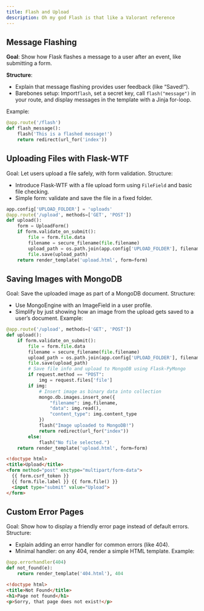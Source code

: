 ```yaml
---
title: Flash and Upload
description: Oh my god Flash is that like a Valorant reference 
---
```


## Message Flashing

**Goal**: Show how Flask flashes a message to a user after an event, like submitting a form.

**Structure**:
- Explain that message flashing provides user feedback (like “Saved!”).
- Barebones setup: Import``flash``, set a secret key, call ``flash("message")`` in your route, and display messages in the template with a Jinja for-loop.

Example:
```python
@app.route('/flash')
def flash_message():
    flash('This is a flashed message!')
    return redirect(url_for('index'))
```

## Uploading Files with Flask-WTF

Goal: Let users upload a file safely, with form validation.
Structure:
* Introduce Flask-WTF with a file upload form using ``FileField`` and basic file checking.
* Simple form: validate and save the file in a fixed folder.

```python
app.config['UPLOAD_FOLDER'] = 'uploads'
@app.route('/upload', methods=['GET', 'POST'])
def upload():
    form = UploadForm()
    if form.validate_on_submit():
        file = form.file.data
        filename = secure_filename(file.filename)
        upload_path = os.path.join(app.config['UPLOAD_FOLDER'], filename)
        file.save(upload_path)
    return render_template('upload.html', form=form)
```

## Saving Images with MongoDB

Goal: Save the uploaded image as part of a MongoDB document.
Structure:
* Use MongoEngine with an ImageField in a user profile.
* Simplify by just showing how an image from the upload gets saved to a user’s document.
Example:

```python
@app.route('/upload', methods=['GET', 'POST'])
def upload():
    if form.validate_on_submit():
        file = form.file.data
        filename = secure_filename(file.filename)
        upload_path = os.path.join(app.config['UPLOAD_FOLDER'], filename)
        file.save(upload_path)
        # Save file info and upload to MongoDB using Flask-PyMongo
        if request.method == "POST":
            img = request.files['file']
        if img:
            # Insert image as binary data into collection
            mongo.db.images.insert_one({
                "filename": img.filename,
                "data": img.read(),
                "content_type": img.content_type
            })
            flash("Image uploaded to MongoDB!")
            return redirect(url_for("index"))
        else:
            flash("No file selected.")
    return render_template('upload.html', form=form)      
```
```html
<!doctype html>
<title>Upload</title>
<form method="post" enctype="multipart/form-data">
  {{ form.csrf_token }}
  {{ form.file.label }} {{ form.file() }}
  <input type="submit" value="Upload">
</form>
```

## Custom Error Pages
Goal: Show how to display a friendly error page instead of default errors.
Structure:
* Explain adding an error handler for common errors (like 404).
* Minimal handler: on any 404, render a simple HTML template.
Example:
```python
@app.errorhandler(404)
def not_found(e):
    return render_template('404.html'), 404
```
```html
<!doctype html>
<title>Not Found</title>
<h1>Page not found</h1>
<p>Sorry, that page does not exist!</p>
```
